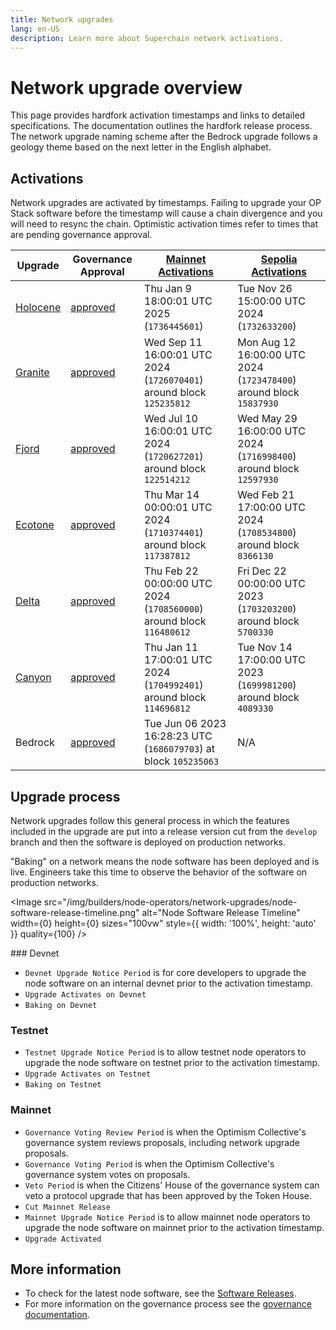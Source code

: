 ```yaml
---
title: Network upgrades
lang: en-US
description: Learn more about Superchain network activations.
---
```



# Network upgrade overview

This page provides hardfork activation timestamps and links to detailed specifications.
The documentation outlines the hardfork release process.
The network upgrade naming scheme after the Bedrock upgrade follows a geology theme based on the next letter in the English alphabet.

## Activations

Network upgrades are activated by timestamps. Failing to upgrade your OP Stack software before the timestamp will cause a chain divergence and you will need to resync the chain. Optimistic activation times refer to times that are pending governance approval.

| Upgrade                                                               | Governance Approval                                                                                                          | [Mainnet Activations](https://github.com/ethereum-optimism/superchain-registry/blob/main/superchain/configs/mainnet/superchain.toml) | [Sepolia Activations](https://github.com/ethereum-optimism/superchain-registry/blob/main/superchain/configs/sepolia/superchain.toml) |
| --------------------------------------------------------------------- | ---------------------------------------------------------------------------------------------------------------------------- | ------------------------------------------------------------------------------------------------------------------------------------ | ------------------------------------------------------------------------------------------------------------------------------------ |
| [Holocene](https://specs.optimism.io/protocol/holocene/overview.html) | [approved](https://vote.optimism.io/proposals/20127877429053636874064552098716749508236019236440427814457915785398876262515) | Thu Jan 9 18:00:01 UTC 2025  (`1736445601`)                                                                                          | Tue Nov 26 15:00:00 UTC 2024 (`1732633200`)                                                                                          |
| [Granite](https://specs.optimism.io/protocol/granite/overview.html)   | [approved](https://gov.optimism.io/t/upgrade-proposal-10-granite-network-upgrade/8733)                                       | Wed Sep 11 16:00:01 UTC 2024 (`1726070401`) around block `125235812`                                                                 | Mon Aug 12 16:00:00 UTC 2024 (`1723478400`) around block `15837930`                                                                  |
| [Fjord](https://specs.optimism.io/protocol/fjord/overview.html)       | [approved](https://gov.optimism.io/t/upgrade-proposal-9-fjord-network-upgrade/8236)                                          | Wed Jul 10 16:00:01 UTC 2024 (`1720627201`) around block `122514212`                                                                 | Wed May 29 16:00:00 UTC 2024 (`1716998400`) around block `12597930`                                                                  |
| [Ecotone](https://specs.optimism.io/protocol/ecotone/overview.html)   | [approved](https://gov.optimism.io/t/upgrade-proposal-5-ecotone-network-upgrade/7669)                                        | Thu Mar 14 00:00:01 UTC 2024 (`1710374401`) around block `117387812`                                                                 | Wed Feb 21 17:00:00 UTC 2024 (`1708534800`) around block `8366130`                                                                   |
| [Delta](https://specs.optimism.io/protocol/delta/overview.html)       | [approved](https://gov.optimism.io/t/final-upgrade-proposal-3-delta-network-upgrade/7310)                                    | Thu Feb 22 00:00:00 UTC 2024 (`1708560000`) around block `116480612`                                                                 | Fri Dec 22 00:00:00 UTC 2023 (`1703203200`) around block `5700330`                                                                   |
| [Canyon](https://specs.optimism.io/protocol/canyon/overview.html)     | [approved](https://gov.optimism.io/t/final-upgrade-proposal-2-canyon-network-upgrade/7088)                                   | Thu Jan 11 17:00:01 UTC 2024 (`1704992401`) around block `114696812`                                                                 | Tue Nov 14 17:00:00 UTC 2023 (`1699981200`) around block `4089330`                                                                   |
| Bedrock                                                               | [approved](https://gov.optimism.io/t/final-upgrade-1-bedrock-protocol-upgrade-v2/5548)                                       | Tue Jun 06 2023 16:28:23 UTC (`1686079703`) at block `105235063`                                                                     | N/A                                                                                                                                  |

## Upgrade process

Network upgrades follow this general process in which the features included in
the upgrade are put into a release version cut from the `develop` branch and
then the software is deployed on production networks.

<Callout type="info">
  "Baking" on a network means the node software has been deployed and is live.
  Engineers take this time to observe the behavior of the software on
  production networks.
</Callout>

<Image src="/img/builders/node-operators/network-upgrades/node-software-release-timeline.png" alt="Node Software Release Timeline" width={0} height={0} sizes="100vw" style={{ width: '100%', height: 'auto' }} quality={100} />

<Steps>
  ### Devnet

  *   `Devnet Upgrade Notice Period` is for core developers to upgrade the
      node software on an internal devnet prior to the activation timestamp.
  *   `Upgrade Activates on Devnet`
  *   `Baking on Devnet`

  ### Testnet

  *   `Testnet Upgrade Notice Period` is to allow testnet node operators to
      upgrade the node software on testnet prior to the activation timestamp.
  *   `Upgrade Activates on Testnet`
  *   `Baking on Testnet`

  ### Mainnet

  *   `Governance Voting Review Period` is when the Optimism Collective's
      governance system reviews proposals, including network upgrade proposals.
  *   `Governance Voting Period` is when the Optimism Collective's governance
      system votes on proposals.
  *   `Veto Period` is when the Citizens' House of the governance system can
      veto a protocol upgrade that has been approved by the Token House.
  *   `Cut Mainnet Release`
  *   `Mainnet Upgrade Notice Period` is to allow mainnet node operators to
      upgrade the node software on mainnet prior to the activation timestamp.
  *   `Upgrade Activated`
</Steps>

## More information

*   To check for the latest node software, see the [Software Releases](/builders/node-operators/releases).
*   For more information on the governance process see the [governance documentation](https://community.optimism.io/docs/governance/).
